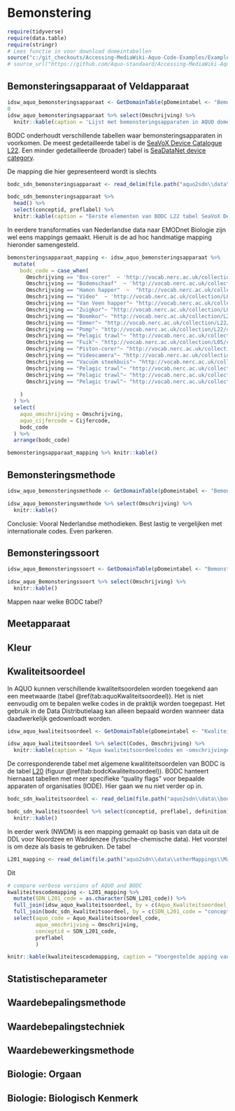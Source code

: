 # Bemonstering

```r
require(tidyverse)
require(data.table)
require(stringr)
# Lees functie in voor download domeintabellen
source("c:/git_checkouts/Accessing-MediaWiki-Aquo-Code-Examples/ExampleCodeRStudio/GetDomainTable.R")
# source_url("https://github.com/Aquo-standaard/Accessing-MediaWiki-Aquo-Code-Examples/blob/main/ExampleCodeRStudio/GetDomainTable.R")


```


## Bemonsteringsapparaat of Veldapparaat

```r
idsw_aquo_bemonsteringsapparaat <- GetDomainTable(pDomeintabel <- "Bemonsteringsapparaat")
0
idsw_aquo_bemonsteringsapparaat %>% select(Omschrijving) %>% 
  knitr::kable(caption = 'Lijst met bemonsteringsapparaten in AQUO domeintabel "bemonsterinsapparaat"')
```


BODC onderhoudt verschillende tabellen waar bemonsteringsapparaten in voorkomen. De meest gedetailleerde tabel is de [SeaVoX Device Catalogue L22](http://vocab.nerc.ac.uk/collection/L22/current/). Een minder gedetailleerde (broader) tabel is [SeaDataNet device category](http://vocab.nerc.ac.uk/collection/L05/current/).

De mapping die hier gepresenteerd wordt is slechts 


```r
bodc_sdn_bemonsteringsapparaat <- read_delim(file.path("aquo2sdn\\data\\bodc\\vocab_l22.csv"), delim = ";")

bodc_sdn_bemonsteringsapparaat %>% 
  head() %>%
  select(conceptid, preflabel) %>%
  knitr::kable(caption = "Eerste elementen van BODC L22 tabel SeaVoX Device Catalogue.")
```

In eerdere transformaties van Nederlandse data naar EMODnet Biologie zijn wel eens mappings gemaakt. Hieruit is de ad hoc handmatige mapping hieronder samengesteld. 


```r

bemonsteringsapparaat_mapping <- idsw_aquo_bemonsteringsapparaat %>%
  mutate(
    bodc_code = case_when(
      Omschrijving == "Box-corer"  ~ 'http://vocab.nerc.ac.uk/collection/L22/current/TOOL1177/',
      Omschrijving == "Bodemschaaf"  ~ 'http://vocab.nerc.ac.uk/collection/L22/current/NETT0190/',
      Omschrijving == "Hamon happer"  ~  "http://vocab.nerc.ac.uk/collection/L22/current/TOOL0960/",   # to be added to BODC L22
      Omschrijving == "Video"  ~ 'http://vocab.nerc.ac.uk/collection/L05/current/180/',
      Omschrijving == "Van Veen happer"~ "http://vocab.nerc.ac.uk/collection/L22/current/TOOL0653/",
      Omschrijving == "Zuigkor"~ "http://vocab.nerc.ac.uk/collection/L05/current/64/",
      Omschrijving == "Boomkor"~ "http://vocab.nerc.ac.uk/collection/L22/current/TOOL0651/",
      Omschrijving == "Emmer"~ "http://vocab.nerc.ac.uk/collection/L22/current/TOOL0536/",
      Omschrijving == "Pomp"~ "http://vocab.nerc.ac.uk/collection/L22/current/NETT0173/",
      Omschrijving == "Pelagic trawl"~ "http://vocab.nerc.ac.uk/collection/L05/current/23/",
      Omschrijving == "Fuik"~ "http://vocab.nerc.ac.uk/collection/L05/current/63/",
      Omschrijving == "Piston-corer"~ "http://vocab.nerc.ac.uk/collection/L05/current/51/"
      Omschrijving == "Videocamera"~ "http://vocab.nerc.ac.uk/collection/L05/current/311/"
      Omschrijving == "Vacuüm steekbuis"~ "http://vocab.nerc.ac.uk/collection/L05/current/391/"
      Omschrijving == "Pelagic trawl"~ "http://vocab.nerc.ac.uk/collection/L05/current/23/"
      Omschrijving == "Pelagic trawl"~ "http://vocab.nerc.ac.uk/collection/L05/current/23/"
      Omschrijving == "Pelagic trawl"~ "http://vocab.nerc.ac.uk/collection/L05/current/23/"
      
    )
  ) %>%
  select(
    aquo_omschrijving = Omschrijving,
    aquo_cijfercode = Cijfercode,
    bodc_code
  ) %>% 
  arrange(bodc_code)

bemonsteringsapparaat_mapping %>% knitr::kable()

```











## Bemonsteringsmethode

```r
idsw_aquo_bemonsteringsmethode <- GetDomainTable(pDomeintabel <- "Bemonsteringsmethode")

idsw_aquo_bemonsteringsmethode %>% select(Omschrijving) %>%
  knitr::kable()
```

Conclusie: Vooral Nederlandse methodieken. Best lastig te vergelijken met internationale codes. Even parkeren.



## Bemonsteringssoort

```r
idsw_aquo_Bemonsteringssoort <- GetDomainTable(pDomeintabel <- "Bemonsteringssoort")

idsw_aquo_Bemonsteringssoort %>% select(Omschrijving) %>%
  knitr::kable()
```


Mappen naar welke BODC tabel?



## Meetapparaat



## Kleur


## Kwaliteitsoordeel

In AQUO kunnen verschillende kwaliteitsoordelen worden toegekend aan een meetwaarde (tabel \@ref(tab:aquoKwaliteitsoordeel)). Het is niet eenvoudig om te bepalen welke codes in de praktijk worden toegepast. Het gebruik in de Data Distributielaag kan alleen bepaald worden wanneer data daadwerkelijk gedownloadt worden.



```r
idsw_aquo_kwaliteitsoordeel <- GetDomainTable(pDomeintabel <- "Kwaliteitsoordeel")

idsw_aquo_kwaliteitsoordeel %>% select(Codes, Omschrijving) %>%
  knitr::kable(caption = "Aquo kwaliteitsoordeelcodes en -omschrijvingen.")
```
De corresponderende tabel met algemene kwalititeitsoordelen van BODC is de tabel [L20](http://vocab.nerc.ac.uk/collection/L20/current/) (figuur \@ref(tab:bodcKwaliteitsoordeel)). BODC hanteert hiernaast tabellen met  meer specifieke "quality flags" voor bepaalde apparaten of organisaties (IODE). Hier gaan we nu niet verder op in. 




```r
bodc_sdn_kwaliteitsoordeel <- read_delim(file.path("aquo2sdn\\data\\bodc\\vocab_l20.csv"), delim = ";")

bodc_sdn_kwaliteitsoordeel %>% select(conceptid, preflabel, definition) %>%
  knitr::kable()
```


In eerder werk (NWDM) is een mapping gemaakt op basis van data uit de DDL voor Noordzee en Waddenzee (fysische-chemische data). Het voorstel is om deze als basis te gebruiken. De tabel 

```r
L201_mapping <- read_delim(file.path("aquo2sdn\\data\\otherMappings\\Mapping_SDN_L201.csv"), delim = ";")
```

Dit


```r
# compare verbose versions of AQUO and BODC
kwaliteitescodemapping <- L201_mapping %>% 
  mutate(SDN_L201_code = as.character(SDN_L201_code)) %>%
  full_join(idsw_aquo_kwaliteitsoordeel, by = c(Aquo_Kwaliteitsoordeel_code = "Codes")) %>%
  full_join(bodc_sdn_kwaliteitsoordeel, by = c(SDN_L201_code = "conceptid")) %>%
  select(aquo_code = Aquo_Kwaliteitsoordeel_code,
         aquo_omschrijving = Omschrijving,
         conceptid = SDN_L201_code,
         preflabel
         )

knitr::kable(kwaliteitescodemapping, caption = "Voorgestelde apping van kwaliteitscodes.")

```



## Statistischeparameter


## Waardebepalingsmethode


## Waardebepalingstechniek


## Waardebewerkingsmethode



## Biologie: Orgaan



## Biologie: Biologisch Kenmerk

